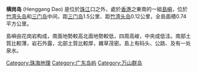 {{unreferenced|time=2015-04-10T03:27:33+00:00}}
'''横岗岛''' (Henggang Dao) 是位於[[珠江|珠江]]口之外，處於[[香港|香港]]之東南的一組[[島嶼|島嶼]]，位於[[竹湾头岛|竹湾头岛]]和[[三门岛|三门岛]]中间，距[[三门岛|三门岛]]1.5公里、距[[竹湾头岛|竹湾头岛]]0.12公里，全島面積0.74平方公里。

島嶼由花岗岩构成，南面地勢較高北面地勢較低，四周高峻，中央成低洼。南部土質比較薄，岩石外露，北部土質比較厚，雜草茂密。島上有码头、公路、及有一处泉水。
{{commons cat|Henggang Dao|橫崗島}}

{{Zhuhai-stub}}
[[Category:珠海地理|Category:珠海地理]]
[[Category:广东岛屿|Category:广东岛屿]]
[[Category:万山群岛|Category:万山群岛]]